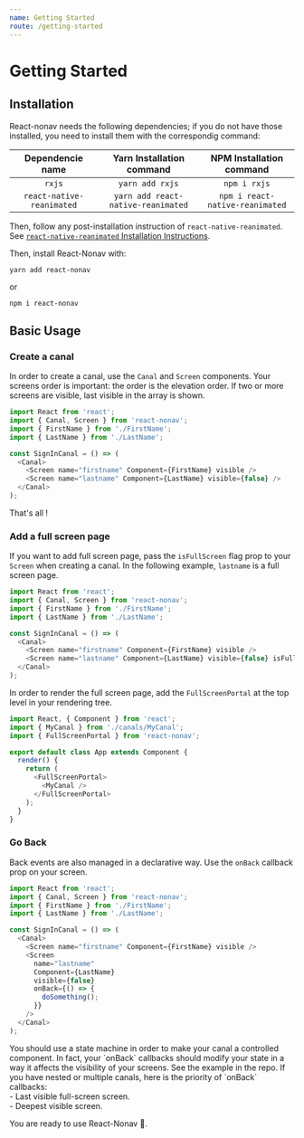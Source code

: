```yaml
---
name: Getting Started
route: /getting-started
---
```


# Getting Started

## Installation

React-nonav needs the following dependencies; if you do not have those installed, you need to install them with the correspondig command:

|     Dependencie name      |     Yarn Installation command      |    NPM Installation command     |
| :-----------------------: | :--------------------------------: | :-----------------------------: |
|          `rxjs`           |          `yarn add rxjs`           |          `npm i rxjs`           |
| `react-native-reanimated` | `yarn add react-native-reanimated` | `npm i react-native-reanimated` |

Then, follow any post-installation instruction of `react-native-reanimated`. See [`react-native-reanimated` Installation Instructions](https://github.com/kmagiera/react-native-reanimated#installation).

Then, install React-Nonav with:

`yarn add react-nonav`

or

`npm i react-nonav`

## Basic Usage

### Create a canal

In order to create a canal, use the `Canal` and `Screen` components. Your screens order is important: the order is the elevation order. If two or more screens are visible, last visible in the array is shown.

```ts
import React from 'react';
import { Canal, Screen } from 'react-nonav';
import { FirstName } from './FirstName';
import { LastName } from './LastName';

const SignInCanal = () => (
  <Canal>
    <Screen name="firstname" Component={FirstName} visible />
    <Screen name="lastname" Component={LastName} visible={false} />
  </Canal>
);
```

That's all !

### Add a full screen page

If you want to add full screen page, pass the `isFullScreen` flag prop to your `Screen` when creating a canal. In the following example, `lastname` is a full screen page.

```ts
import React from 'react';
import { Canal, Screen } from 'react-nonav';
import { FirstName } from './FirstName';
import { LastName } from './LastName';

const SignInCanal = () => (
  <Canal>
    <Screen name="firstname" Component={FirstName} visible />
    <Screen name="lastname" Component={LastName} visible={false} isFullScreen />
  </Canal>
);
```

In order to render the full screen page, add the `FullScreenPortal` at the top level in your rendering tree.

```ts
import React, { Component } from 'react';
import { MyCanal } from './canals/MyCanal';
import { FullScreenPortal } from 'react-nonav';

export default class App extends Component {
  render() {
    return (
      <FullScreenPortal>
        <MyCanal />
      </FullScreenPortal>
    );
  }
}
```

### Go Back

Back events are also managed in a declarative way. Use the `onBack` callback prop on your screen.

```ts
import React from 'react';
import { Canal, Screen } from 'react-nonav';
import { FirstName } from './FirstName';
import { LastName } from './LastName';

const SignInCanal = () => (
  <Canal>
    <Screen name="firstname" Component={FirstName} visible />
    <Screen
      name="lastname"
      Component={LastName}
      visible={false}
      onBack={() => {
        doSomething();
      }}
    />
  </Canal>
);
```


<Warning>
  You should use a state machine in order to make your canal a controlled component. In fact, your
  `onBack` callbacks should modify your state in a way it affects the visibility of your screens.
  See the example in the repo.
</Warning>
<Info>
  If you have nested or multiple canals, here is the priority of `onBack` callbacks:
  <br/>
  - Last visible full-screen screen.
  <br/>
  - Deepest visible screen.
</Info>

You are ready to use React-Nonav 🎸.
